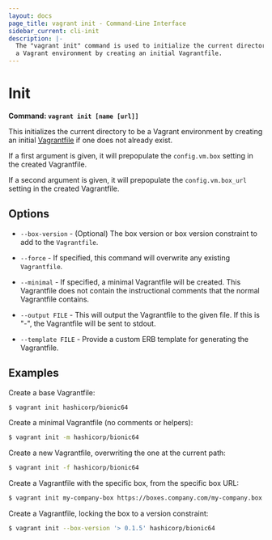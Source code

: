 ```yaml
---
layout: docs
page_title: vagrant init - Command-Line Interface
sidebar_current: cli-init
description: |-
  The "vagrant init" command is used to initialize the current directory to be
  a Vagrant environment by creating an initial Vagrantfile.
---
```


# Init

**Command: `vagrant init [name [url]]`**

This initializes the current directory to be a Vagrant environment
by creating an initial [Vagrantfile](/docs/vagrantfile/) if
one does not already exist.

If a first argument is given, it will prepopulate the `config.vm.box`
setting in the created Vagrantfile.

If a second argument is given, it will prepopulate the `config.vm.box_url`
setting in the created Vagrantfile.

## Options

- `--box-version` - (Optional) The box version or box version constraint to add
  to the `Vagrantfile`.

- `--force` - If specified, this command will overwrite any existing
  `Vagrantfile`.

- `--minimal` - If specified, a minimal Vagrantfile will be created. This
  Vagrantfile does not contain the instructional comments that the normal
  Vagrantfile contains.

- `--output FILE` - This will output the Vagrantfile to the given file.
  If this is "-", the Vagrantfile will be sent to stdout.

- `--template FILE` - Provide a custom ERB template for generating the Vagrantfile.

## Examples

Create a base Vagrantfile:

```sh
$ vagrant init hashicorp/bionic64
```

Create a minimal Vagrantfile (no comments or helpers):

```sh
$ vagrant init -m hashicorp/bionic64
```

Create a new Vagrantfile, overwriting the one at the current path:

```sh
$ vagrant init -f hashicorp/bionic64
```

Create a Vagrantfile with the specific box, from the specific box URL:

```sh
$ vagrant init my-company-box https://boxes.company.com/my-company.box
```

Create a Vagrantfile, locking the box to a version constraint:

```sh
$ vagrant init --box-version '> 0.1.5' hashicorp/bionic64
```
